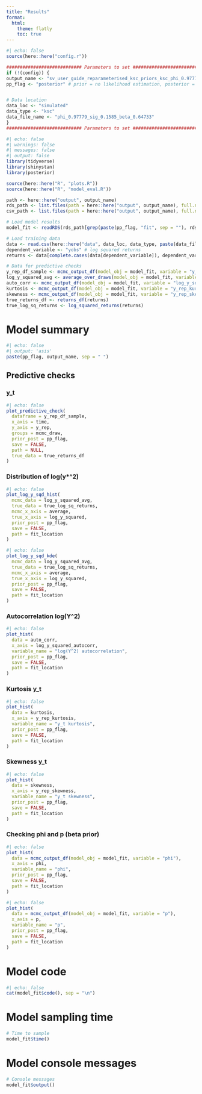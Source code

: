```yaml
---
title: "Results"
format:
  html:
    theme: flatly
    toc: true
---
```


```r
#| echo: false
source(here::here("config.r"))

############################ Parameters to set ############################
if (!(config)) {
output_name <- "sv_user_guide_reparameterised_ksc_priors_ksc_phi_0.97779_sig_0.1585_beta_0.64733_"
pp_flag <- "posterior" # prior = no likelihood estimation, posterior = likelihood estimation


# Data location
data_loc <- "simulated"
data_type <- "ksc"
data_file_name <- "phi_0.97779_sig_0.1585_beta_0.64733"
}
############################ Parameters to set ############################
```

```r
#| echo: false
#| warnings: false
#| messages: false
#| output: false
library(tidyverse)
library(shinystan)
library(posterior)

source(here::here("R", "plots.R"))
source(here::here("R", "model_eval.R"))

path <- here::here("output", output_name)
rds_path <- list.files(path = here::here("output", output_name), full.names = TRUE, pattern = "*.RDS")
csv_path <- list.files(path = here::here("output", output_name), full.names = TRUE, pattern = "*.csv")

# Load model results
model_fit <- readRDS(rds_path[grep(paste(pp_flag, "fit", sep = ""), rds_path)])

# Load training data
data <- read.csv(here::here("data", data_loc, data_type, paste(data_file_name, ".csv", sep = "")))
dependent_variable <- "yobs" # log squared returns
returns <- data[complete.cases(data[dependent_variable]), dependent_variable]

# Data for predictive checks
y_rep_df_sample <- mcmc_output_df(model_obj = model_fit, variable = "y_rep", sample_n = 10)
log_y_squared_avg <- average_over_draws(model_obj = model_fit, variable = "log_y_squared")
auto_corr <- mcmc_output_df(model_obj = model_fit, variable = "log_y_squared_autocorr", sample_n = NULL)
kurtosis <- mcmc_output_df(model_obj = model_fit, variable = "y_rep_kurtosis", sample_n = NULL)
skewness <- mcmc_output_df(model_obj = model_fit, variable = "y_rep_skewness", sample_n = NULL)
true_returns_df <- returns_df(returns)
true_log_sq_returns <- log_squared_returns(returns)
```

<!-- ```{r}
model_fit$summary()
``` -->

# Model summary

```r
#| echo: false
#| output: 'asis'
paste(pp_flag, output_name, sep = " ")
```

## Predictive checks

### y_t
```r
#| echo: false
plot_predictive_check(
  dataframe = y_rep_df_sample,
  x_axis = time,
  y_axis = y_rep,
  groups = mcmc_draw,
  prior_post = pp_flag,
  save = FALSE,
  path = NULL,
  true_data = true_returns_df
)
```

### Distribution of log(y*^2)
```r
#| echo: false
plot_log_y_sqd_hist(
  mcmc_data = log_y_squared_avg,
  true_data = true_log_sq_returns,
  mcmc_x_axis = average,
  true_x_axis = log_y_squared,
  prior_post = pp_flag,
  save = FALSE,
  path = fit_location
)
```

```r
#| echo: false
plot_log_y_sqd_kde(
  mcmc_data = log_y_squared_avg,
  true_data = true_log_sq_returns,
  mcmc_x_axis = average,
  true_x_axis = log_y_squared,
  prior_post = pp_flag,
  save = FALSE,
  path = fit_location
)
```

### Autocorrelation log(Y^2)

```r
#| echo: false
plot_hist(
  data = auto_corr,
  x_axis = log_y_squared_autocorr,
  variable_name = "log(Y^2) autocorrelation",
  prior_post = pp_flag,
  save = FALSE,
  path = fit_location
)
```

### Kurtosis y_t

```r
#| echo: false
plot_hist(
  data = kurtosis,
  x_axis = y_rep_kurtosis,
  variable_name = "y_t kurtosis",
  prior_post = pp_flag,
  save = FALSE,
  path = fit_location
)
```

### Skewness y_t
```r
#| echo: false
plot_hist(
  data = skewness,
  x_axis = y_rep_skewness,
  variable_name = "y_t skewness",
  prior_post = pp_flag,
  save = FALSE,
  path = fit_location
)
```

### Checking phi and p (beta prior)

```r
#| echo: false
plot_hist(
  data = mcmc_output_df(model_obj = model_fit, variable = "phi"),
  x_axis = phi,
  variable_name = "phi",
  prior_post = pp_flag,
  save = FALSE,
  path = fit_location
)
```


```r
#| echo: false
plot_hist(
  data = mcmc_output_df(model_obj = model_fit, variable = "p"),
  x_axis = p,
  variable_name = "p",
  prior_post = pp_flag,
  save = FALSE,
  path = fit_location
)

```

# Model code

```r
#| echo: false
cat(model_fit$code(), sep = "\n")
```

# Model sampling time

```r
# Time to sample
model_fit$time()
```

# Model console messages

```r
# Console messages
model_fit$output()
```